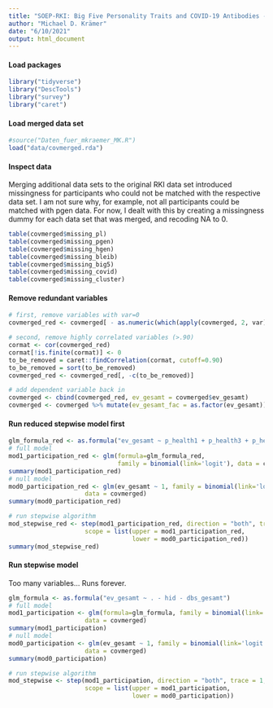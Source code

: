 ```yaml
---
title: "SOEP-RKI: Big Five Personality Traits and COVID-19 Antibodies - Modeling Selection"
author: "Michael D. Krämer"
date: "6/10/2021"
output: html_document
---
```


#### Load packages
```r
library("tidyverse")
library("DescTools")
library("survey")
library("caret")
```

#### Load merged data set
```r
#source("Daten_fuer_mkraemer_MK.R")
load("data/covmerged.rda")
```


#### Inspect data
Merging additional data sets to the original RKI data set introduced missingness for participants who could not be matched with the respective data set. I am not sure why, for example, not all participants could be matched with pgen data. For now, I dealt with this by creating a missingness dummy for each data set that was merged, and recoding NA to 0. 
```r
table(covmerged$missing_pl)
table(covmerged$missing_pgen)
table(covmerged$missing_hgen)
table(covmerged$missing_bleib)
table(covmerged$missing_big5)
table(covmerged$missing_covid)
table(covmerged$missing_cluster)
```

#### Remove redundant variables
```r
# first, remove variables with var=0
covmerged_red <- covmerged[ - as.numeric(which(apply(covmerged, 2, var) == 0))]

# second, remove highly correlated variables (>.90)
cormat <- cor(covmerged_red)
cormat[!is.finite(cormat)] <- 0
to_be_removed = caret::findCorrelation(cormat, cutoff=0.90) 
to_be_removed = sort(to_be_removed)
covmerged_red <- covmerged_red[, -c(to_be_removed)]

# add dependent variable back in 
covmerged <- cbind(covmerged_red, ev_gesamt = covmerged$ev_gesamt)
covmerged <- covmerged %>% mutate(ev_gesamt_fac = as.factor(ev_gesamt))
```


#### Run reduced stepwise model first
```r
glm_formula_red <- as.formula("ev_gesamt ~ p_health1 + p_health3 + p_health4 + p_health5 + p_politic1 + p_politic2 + p_politic4 + p_healthlow + p_sleeplow + p_helwor1 + p_helwor3 + p_lifelow + p_hipriv + p_partypref + p_familylow + p_future1 + p_future3 + p_future4 + missing_pl")
# full model
mod1_participation_red <- glm(formula=glm_formula_red, 
                              family = binomial(link='logit'), data = covmerged)
summary(mod1_participation_red)
# null model
mod0_participation_red <- glm(ev_gesamt ~ 1, family = binomial(link='logit'), 
                     data = covmerged)
summary(mod0_participation_red)

# run stepwise algorithm
mod_stepwise_red <- step(mod1_participation_red, direction = "both", trace = 1, 
                     scope = list(upper = mod1_participation_red, 
                                  lower = mod0_participation_red))
summary(mod_stepwise_red)
```

#### Run stepwise model
Too many variables... Runs forever.
```r
glm_formula <- as.formula("ev_gesamt ~ . - hid - dbs_gesamt")
# full model
mod1_participation <- glm(formula=glm_formula, family = binomial(link='logit'), 
                     data = covmerged)
summary(mod1_participation)
# null model
mod0_participation <- glm(ev_gesamt ~ 1, family = binomial(link='logit'), 
                     data = covmerged)
summary(mod0_participation)

# run stepwise algorithm
mod_stepwise <- step(mod1_participation, direction = "both", trace = 1, 
                     scope = list(upper = mod1_participation, 
                                  lower = mod0_participation))
```

